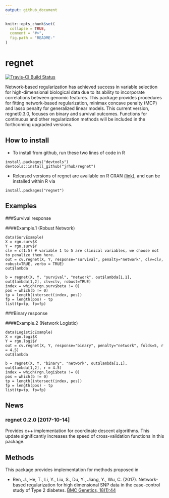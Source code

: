 ```yaml
---
output: github_document
---
```


<!-- README.md is generated from README.Rmd. Please edit that file -->

```r
knitr::opts_chunk$set(
  collapse = TRUE,
  comment = "#>",
  fig.path = "README-"
)
```
# regnet
[![Travis-CI Build Status](https://travis-ci.org/jrhub/regnet.svg?branch=master)](https://travis-ci.org/jrhub/regnet)
<!-- [![CRAN](https://www.r-pkg.org/badges/version/regnet)](https://cran.r-project.org/package=regnet) -->

Network-based regularization has achieved success in variable selection for 
    high-dimensional biological data due to its ability to incorporate correlations 
    between genomic features. This package provides procedures for fitting network-based 
    regularization, minimax concave penalty (MCP) and lasso penalty for generalized linear 
    models. This current version, regnet0.3.0, focuses on binary and survival outcomes. 
    Functions for continuous and other regularization methods will be included in the 
    forthcoming upgraded versions. 
	
## How to install
* To install from github, run these two lines of code in R
```
install.packages("devtools")
devtools::install_github("jrhub/regnet")
```
* Released versions of regnet are available on R CRAN [(link)](https://cran.r-project.org/package=regnet), and can be installed within R via
```
install.packages("regnet")
```

## Examples

###Survival response

####Example.1 (Robust Network)
```
data(SurvExample)
X = rgn.surv$X
Y = rgn.surv$Y
clv = c(1:5) # variable 1 to 5 are clinical variables, we choose not to penalize them here.
out = cv.regnet(X, Y, response="survival", penalty="network", clv=clv, robust=TRUE, verbo = TRUE)
out$lambda

b = regnet(X, Y, "survival", "network", out$lambda[1,1], out$lambda[1,2], clv=clv, robust=TRUE)  
index = which(rgn.surv$beta != 0)  
pos = which(b != 0)  
tp = length(intersect(index, pos))  
fp = length(pos) - tp  
list(tp=tp, fp=fp)  
```
###Binary response

####Example.2 (Network Logistic)
```
data(LogisticExample)
X = rgn.logi$X
Y = rgn.logi$Y
out = cv.regnet(X, Y, response="binary", penalty="network", folds=5, r = 4.5)  
out$lambda 

b = regnet(X, Y, "binary", "network", out$lambda[1,1], out$lambda[1,2], r = 4.5)
index = which(rgn.logi$beta != 0)  
pos = which(b != 0)  
tp = length(intersect(index, pos))  
fp = length(pos) - tp  
list(tp=tp, fp=fp)  
```
## News
### regnet 0.2.0 [2017-10-14]
Provides c++ implementation for coordinate descent algorithms. This update significantly increases the speed of cross-validation functions in this package.

## Methods
This package provides implementation for methods proposed in 

* Ren, J., He, T., Li, Y., Liu, S., Du, Y., Jiang, Y., Wu, C. (2017). Network-based regularization for high dimensional SNP data in the case-control study of Type 2 diabetes. [BMC Genetics, 18(1):44](https://doi.org/10.1186/s12863-017-0495-5)
